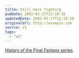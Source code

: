 ```yaml
---
title: Still more fighting
pubDate: 2002-03-17T13:10:10
updatedDate: 2002-03-17T13:10:10
originalUrl: http://example.com
source: v1
tags:
  - "v1"
---
```


[History of the Final Fantasy series][1].

[1]: http://www.videogames.com/features/universal/finalfantasy_hs/
